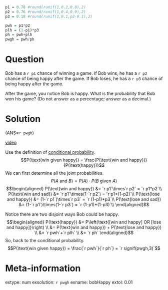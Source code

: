 ```r
p1 = 0.78 #round(runif(1,0.2,0.8),2)
p2 = 0.76 #round(runif(1,0.4,0.9),2)
p3 = 0.18 #round(runif(1,0.1,p2-0.1),2)

pwh = p1*p2
plh = (1-p1)*p3
ph = pwh+plh
pwgh = pwh/ph
```

Question
========
Bob has a `r p1` chance of winning a game. If Bob wins, he has a `r p2` chance of being happy after the game. If Bob loses, he has a `r p3` chance of being happy after the game. 

After the game, you notice Bob is happy. What is the probability that Bob won his game? (Do not answer as a percentage; answer as a decimal.)


Solution
========

(ANS=`r pwgh`)

[video](https://vimeo.com/531918707){target="_blank"}

Use the definition of [conditional probability](https://en.wikipedia.org/wiki/Conditional_probability){target="blank"}.
$$P(\text{win given happy}) = \frac{P(\text{win and happy})}{P(\text{happy})}$$
We can first determine all the joint probabilities.
$$P(A\text{ and }B) = P(A)\cdot P(B\text{ given } A) $$
$$\begin{aligned}
P(\text{win and happy}) &= `r p1`\times`r p2` = `r p1*p2`\\
P(\text{win and sad}) &= `r p1`\times(1-`r p2`) = `r p1*(1-p2)`\\
P(\text{lose and happy}) &= (1-`r p1`)\times`r p3` = `r (1-p1)*p3`\\
P(\text{lose and sad}) &= (1-`r p1`)\times(1-`r p3`) = `r (1-p1)*(1-p3)`\\
\end{aligned}$$

Notice there are two disjoint ways Bob could be happy.
$$\begin{aligned}
P(\text{happy}) &= P\left(\text{[win and happy] OR [lose and happy]}\right) \\
&= P(\text{win and happy}) + P(\text{lose and happy}) \\
&= `r pwh`+`r plh` \\
&= `r ph`
\end{aligned}$$
So, back to the conditional probability.
$$P(\text{win given happy}) = \frac{`r pwh`}{`r ph`} = `r signif(pwgh,3)`$$


Meta-information
============
extype: num
exsolution: `r pwgh`
exname: bobHappy
extol: 0.01
